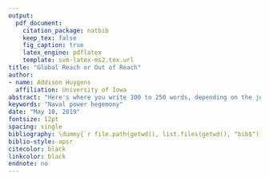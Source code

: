 ```yaml
---
output: 
  pdf_document:
    citation_package: natbib
    keep_tex: false
    fig_caption: true
    latex_engine: pdflatex
    template: svm-latex-ms2.tex.url
title: "Global Reach or Out of Reach"
author: 
- name: Addison Huygens
  affiliation: University of Iowa
abstract: "Here's where you write 100 to 250 words, depending on the journal, that describe your objective, methods, results, and conclusion."
keywords: "Naval power hegemony"
date: "May 10, 2019"
fontsize: 12pt
spacing: single
bibliography: \dummy{`r file.path(getwd(), list.files(getwd(), "bib$"))`}
biblio-style: apsr
citecolor: black
linkcolor: black
endnote: no
---
```


\begin{document}

\begin{titlepage}

test

\end{titlepage}

```r
knitr::opts_chunk$set(echo = TRUE)
library(plyr)
library(tidyverse)
library(DataCombine)
library(haven)
library(dotwhisker)
library(data.table)
library(mlogit)
library(ggplot2)
library(margins)
library(nnet)
library(reshape2)

```


```r

#Data generation process 
#Prepping datasets for merging.

dyadic_mid_3_1_may_2018 <- as.data.frame( read_dta("C:/Users/packe/Documents/Methods_3/Paper/Datasets/dyadic_mid_3.1_may_2018.dta"))
View(dyadic_mid_3_1_may_2018)

#Renaming variables in MIDs data
Dyadic_MID <- dyadic_mid_3_1_may_2018 %>%
  rename(
    ccodea = statea,
    ccodeb = stateb
  ) 
Dyadic_MID <- select(Dyadic_MID, ccodea, ccodeb, year, hihost)
view(Dyadic_MID)


#Relative capabilities data
NMC_5_0 <- as.data.frame(read_dta("C:/Users/packe/Documents/Methods_3/Paper/Datasets/NMC_5_0.dta"))
View(NMC_5_0)
NMC <- select(NMC_5_0, ccode, year, irst, milex, milper, pec, tpop, upop, cinc)
NMCA <- NMC %>%
  rename(
    ccodea = ccode,
    irsta = irst,
    milexa = milex,
    milpera = milper,
    peca = pec,
    tpopa = tpop,
    upopa = upop,
    cinca = cinc
  ) 
NMCA
  
NMCB <- NMC %>%
  rename(
    ccodeb = ccode,
    irstb = irst,
    milexb = milex,
    milperb = milper,
    pecb = pec,
    tpopb = tpop,
    upopb = upop,
    cincb = cinc
  ) 
NMCB


#Importing naval data, removing all but the data for the U.S., keeping only relevant variables.
crisher_souva_navaldata_II <- as.data.frame(read_dta("C:/Users/packe/Documents/Methods_3/Paper/Datasets/crisher_souva_navaldata_II.dta"))
Naval1 <- filter(crisher_souva_navaldata_II, cowcode == 2)
Naval2 <- select(Naval1, year, totton, tonn_prop, milex, milper)
USNaval <- Naval2 %>%
  rename(
    ustoton = totton,
    ustonn_prop = tonn_prop,
    usmilex = milex,
    usmilper = milper,
  )  
view(USNaval)
  
  
#Importing PolityIV data and creating two seperate datasets to apply to both members of the dyad.
PolityIV <- as.data.frame(read_dta("C:/Users/packe/Documents/Methods_3/Paper/Datasets/PolityIV.dta"))

PolityIV1 <- select(PolityIV, year, ccode, democ, autoc, polity, polity2)
PolityIVa <- PolityIV1 %>%
  rename(
    ccodea = ccode,
    democa = democ,
    autoca = autoc,
    polity2a = polity2
  ) 
view(PolityIVa)

PolityIVb <- PolityIV1 %>%
  rename(
    ccodeb = ccode,
    democb = democ,
    autocb = autoc,
    polity2b = polity2
  ) 
PolityIVb


Alliance <- as.data.frame(read_dta("C:/Users/packe/Documents/Methods_3/Paper/Datasets/alliance_v4.1_by_directed_yearly.dta"))
Alliance <- Alliance %>%
  rename(
    ccodea = ccode1,
    ccodeb = ccode2, 
  )
  
Alliance <- select(Alliance, ccodea, ccodeb, year, defense, neutrality, nonaggression, entente)
view(Alliance)


politically_relevant <- as.data.frame(read_dta("C:/Users/packe/Documents/Methods_3/Paper/Datasets/politically_relevant.dta"))
view(politically_relevant)

Master <- politically_relevant %>%
  rename(
    ccodea = ccode1,
    ccodeb = ccode2, 
  ) 
view(Master)

```




```r

#Merging datasets


#mergin in dyadic mid data
Master2 <- merge(Master, Dyadic_MID, by=c("ccodea", "ccodeb", "year"), all.x = TRUE, all.y = TRUE)

Master2 <- merge(Master2, Alliance, by=c("ccodea", "ccodeb", "year"), all.x = TRUE)

#Merging in polity iv datasets a and b.

Master2 <- merge(Master2, PolityIVa, by=c("ccodea", "year"), all.x = TRUE)

Master2 <- merge(Master2, PolityIVb, by=c("ccodeb", "year"), all.x = TRUE)

#merging in data on US naval capabilities

Master2 <- merge(Master2, USNaval, by=c("year"), all.x = TRUE)

plot(Naval2$year, Naval2$totton, main="US Naval Capabilities Over Time",
    xlab = "Year", ylab = "US Naval Capabilities", lines(lowess(Naval2$year,Naval2$totton), col="blue"))

#merging in data on material capabilities
Master2 <- merge(Master2, NMCA, by=c("ccodea", "year"), all.x = TRUE)

Master2 <- merge(Master2, NMCB, by=c("ccodeb", "year"), all.x = TRUE)


Master3 <- filter(Master2, ccodea != 2, ccodeb != 2, year < 2012, year >= 1950)
summary(Master3)
```



```r
#Variable Generation

#Creating a variable which only identifies if a mid occured in that dyad-year
Master3 <- Master3 %>%
    mutate(Mid = ifelse(is.na(hihost), 0, 1))
summary(Master3$Mid)

#Creating a variable which only identifies if a Mid which involved the use of force occured in that dyad-year.
Master3 <- Master3 %>%
    mutate(Use_Force = ifelse(hihost > 3, 1, 0))
Master3$Use_Force[is.na(Master3$Use_Force)] <- 0
summary(Master3$Use_Force)
ftable(Master3$Use_Force)
 

Master3$Hostility[is.na(Master3$hihost)] <- 0 
Master3$Hostility[Master3$hihost==2] <- 1 
Master3$Hostility[Master3$hihost==3] <- 2 
Master3$Hostility[Master3$hihost==4] <- 3 
Master3$Hostility[Master3$hihost==5] <- 4 
ftable(Master3$Hostility)

#Creating variable identifying joint democracy
Master3 <- Master3 %>%
    mutate(Joint_Dem = ifelse(polity2a >= 6 & polity2b >=6, 1, 0))
head(Master3$Joint_Dem, 1000)

#Creating variable measuring relative capabilities
Master3 <- filter(Master3, cinca != -9, cincb != -9)
Master3 <- Master3 %>%
    mutate(Relative_Cap = (cinca/cincb)/100000)
head(Master3$Relative_Cap, 1000)

#Creating variable identifying if at least one member of the dyad is a major power.
Master3 <- Master3 %>%
    mutate(Major = ifelse(majpow1 == 1 | majpow2 == 1, 1, 0))
head(Master3$Major, 1000)

#Creating a variable identifying if the dyad had experienced a MID in the previous five years.
Master3$Lag_Mid <- lag(Master3$Mid, 5)

#Variable identfying the presence of an alliance between the two members of the dyad
Master3 <- Master3 %>%
    mutate(Ally =0)
Master3$Ally[Master3$neutrality==1] <- 1 
Master3$Ally[Master3$nonaggression==1] <- 1 
Master3$Ally[Master3$defense==1] <- 1 
Master3$Ally[Master3$entente==1] <- 1 


#Variable identifying if the two members of the dyad are in the same region
Master3 <- Master3 %>%
    mutate(Same_Region = ifelse(region1 == region2, 1, 0))
head(Master3$Same_Region, 1000)

#Creating a naval capability variable by modifying the systemic proportion of naval tonnage held by the US
Master3 <- Master3 %>%
    mutate(US_Naval_Cap =(usmilex/usmilper)*ustonn_prop) 
Master3 <- Master3 %>%
    mutate(US_Naval_Cap = (US_Naval_Cap/10000)) 
head(Master3$US_Naval_Cap, 1000)

plot(Master3$year, Master3$US_Naval_Cap, main="US Naval Capabilities Over Time",
    xlab = "Year", ylab = "US Naval Capabilities", lines(lowess(Master3$year,Master3$US_Naval_Cap), col="blue"))


#Binary variable identifying if the dyad year is during or after the Cold War
Master3 <- Master3 %>%
    mutate(Post_Cold_War = ifelse(year > 1990, 1, 0)) 

Master3 <- Master3 %>%
  rename(
    Contiguous = contig
  ) 

Master4 <- select(Master3, ccodea, ccodeb, year, Mid, Use_Force, Hostility, US_Naval_Cap, Same_Region, Contiguous, Joint_Dem, Relative_Cap, Major, Post_Cold_War, Lag_Mid, Ally)
summary(Master4)
```


```r

#Statistical Tests

#Bivariate Logits
MID_BI_Log <- glm(Mid ~ US_Naval_Cap, data = Master4, family=binomial)
summary(MID_BI_Log)
ODDS_BI_MID <- exp(coef(MID_BI_Log))
dwplot(MID_BI_Log)


Force_BI_Log <- glm(Use_Force ~ US_Naval_Cap, data = Master4, family=binomial)
summary(Force_BI_Log)
ODDS_BI_FORCE <- exp(coef(Force_BI_Log))
dwplot(Force_BI_Log)


```



\end{document}